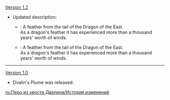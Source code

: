 {{Change History/Header}}
[[Version 1.2]]
* Updated description:
** {{Color|Old}}: A feather from the tail of the Dragon of the East.<br>As a dragon's feather it has experienced more than a thousand years' worth of winds. {{Highlight|Its ambition to be free almost evokes light breezes to break it off its current shackles, but its previous owner's recognition of you has kept it in your hands.}}
** {{Color|New}}: A feather from the tail of the Dragon of the East.<br>As a dragon's feather it has experienced more than a thousand years' worth of winds. {{Highlight|One senses within it a yearning for freedom so strong that it could whip up a light breeze to rescue it from its current confines. Its former owner's recognition of you is what makes it content to stay in your hands.}}
----
[[Version 1.0]]
* Dvalin's Plume was released.
<noinclude>


[[ru:Перо из хвоста Двалина/История изменений]]
</noinclude>